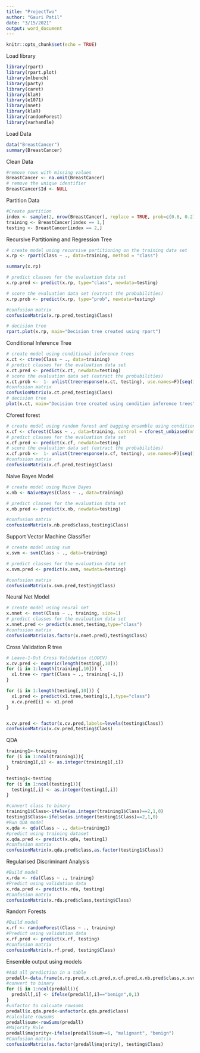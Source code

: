 ```yaml
---
title: "ProjectTwo"
author: "Gauri Patil"
date: "3/15/2021"
output: word_document
---
```


```r
knitr::opts_chunk$set(echo = TRUE)
```
Load library
```r
library(rpart)
library(rpart.plot)
library(mlbench)
library(party)
library(caret)
library(klaR)
library(e1071)
library(nnet)
library(klaR)
library(randomForest)
library(varhandle)
```

Load Data
```r
data("BreastCancer")
summary(BreastCancer)
```
Clean Data
```r
#remove rows with missing values
BreastCancer <- na.omit(BreastCancer) 
# remove the unique identifier
BreastCancer$Id <- NULL 
```

Partition Data
```r
#Create partition
index <- sample(2, nrow(BreastCancer), replace = TRUE, prob=c(0.8, 0.2))
training <- BreastCancer[index == 1,]
testing <- BreastCancer[index == 2,]

```

Recursive Partitioning and Regression Tree
```r
# create model using recursive partitioning on the training data set
x.rp <- rpart(Class ~ ., data=training, method = "class")

summary(x.rp)

# predict classes for the evaluation data set
x.rp.pred <- predict(x.rp, type="class", newdata=testing)

# score the evaluation data set (extract the probabilities)
x.rp.prob <- predict(x.rp, type="prob", newdata=testing)

#confusion matrix
confusionMatrix(x.rp.pred,testing$Class)

# decision tree
rpart.plot(x.rp, main="Decision tree created using rpart")
```
Conditional Inference Tree
```r
# create model using conditional inference trees
x.ct <- ctree(Class ~ ., data=training)
# predict classes for the evaluation data set
x.ct.pred <- predict(x.ct, newdata=testing)
# score the evaluation data set (extract the probabilities)
x.ct.prob <-  1- unlist(treeresponse(x.ct, testing), use.names=F)[seq(1,nrow(testing)*2,2)]
#confusion matrix
confusionMatrix(x.ct.pred,testing$Class)
# decision tree
plot(x.ct, main="Decision tree created using condition inference trees")
```

Cforest forest 
```r
# create model using random forest and bagging ensemble using conditional inference trees
x.cf <- cforest(Class ~ ., data=training, control = cforest_unbiased(mtry = ncol(BreastCancer)-2))
# predict classes for the evaluation data set
x.cf.pred <- predict(x.cf, newdata=testing)
# score the evaluation data set (extract the probabilities)
x.cf.prob <-  1- unlist(treeresponse(x.cf, testing), use.names=F)[seq(1,nrow(testing)*2,2)]
#confusion matrix
confusionMatrix(x.cf.pred,testing$Class)

```

Naive Bayes Model
```r
# create model using Naive Bayes 
x.nb <- NaiveBayes(Class ~ ., data=training)

# predict classes for the evaluation data set
x.nb.pred <- predict(x.nb, newdata=testing)

#confusion matrix
confusionMatrix(x.nb.pred$class,testing$Class)

```
Support Vector Machine Classifier
```r
# create model using svm
x.svm <- svm(Class ~ ., data=training)

# predict classes for the evaluation data set
x.svm.pred <- predict(x.svm, newdata=testing)

#confusion matrix
confusionMatrix(x.svm.pred,testing$Class)

```
Neural Net Model
```r
# create model using neural net
x.nnet <- nnet(Class ~ ., training, size=1)
# predict classes for the evaluation data set
x.nnet.pred <- predict(x.nnet,testing,type="class")
#confusion matrix
confusionMatrix(as.factor(x.nnet.pred),testing$Class)
```
Cross Validation R tree
```r
# Leave-1-Out Cross Validation (LOOCV)
x.cv.pred <- numeric(length(testing[,10]))
for (i in 1:length(training[,10])) {
  x1.tree <- rpart(Class ~ ., training[-i,])
}

for (i in 1:length(testing[,10])) {
  x1.pred <- predict(x1.tree,testing[i,],type="class")
  x.cv.pred[i] <- x1.pred
}


x.cv.pred <- factor(x.cv.pred,labels=levels(testing$Class))
confusionMatrix(x.cv.pred,testing$Class)
```
QDA 
```r
training1<-training
for (i in 1:ncol(training1)){
  training1[,i] <- as.integer(training1[,i])
}

testing1<-testing
for (i in 1:ncol(testing1)){
  testing1[,i] <- as.integer(testing1[,i])
}

#convert class to binary
training1$Class<-ifelse(as.integer(training1$Class)==2,1,0)
testing1$Class<-ifelse(as.integer(testing1$Class)==2,1,0)
#Run QDA model
x.qda <- qda(Class ~ ., data=training1)
#predict using training dataset 
x.qda.pred <- predict(x.qda, testing1)
#confusion matrix
confusionMatrix(x.qda.pred$class,as.factor(testing1$Class))

```

Regularised Discriminant Analysis
```r
#Build model
x.rda <- rda(Class ~ ., training)
#Predict using validation data
x.rda.pred <- predict(x.rda, testing)
#Confusion matrix
confusionMatrix(x.rda.pred$class,testing$Class)
```
Random Forests
```r
#Build model
x.rf <- randomForest(Class ~ ., training)
#Predict using validation data
x.rf.pred <- predict(x.rf, testing)
#confusion matrix
confusionMatrix(x.rf.pred, testing$Class)
```

Ensemble output using models
```r
#Add all prediction in a table
predall<-data.frame(x.rp.pred,x.ct.pred,x.cf.pred,x.nb.pred$class,x.svm.pred,x.nnet.pred,x.cv.pred,x.rda.pred$class,x.rf.pred)
#convert to binary
for (i in 1:ncol(predall)){
  predall[,i] <- ifelse(predall[,i]=="benign",0,1)
}
#unfactor to calcuate rowsums
predall$x.qda.pred<-unfactor(x.qda.pred$class)
#calculate rowsums
predall$sum<-rowSums(predall)
#Majority Rule 
predall$majority<-ifelse(predall$sum>=6, "malignant", "benign")
#Confusion matrix 
confusionMatrix(as.factor(predall$majority), testing$Class)
```


